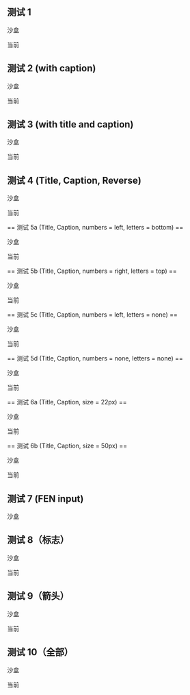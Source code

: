 {{template test cases notice}}

== 测试 1 ==
; 沙盒
{{Chess diagram/sandbox 
| tright
|

|rd|  |bd|  |  |rd|  |  
|  |pd|  |nd|qd|  |bd|  
|  |nd|pd|  |pd|  |kd|pd
|pd|  |  |  |  |  |  |  
|  |  |  |pl|nl|  |  |  
|  |pl|  |  |bl|  |  |  
|  |  |ql|  |bl|pl|pl|pl
|  |  |rl|rl|  |  |kl|  
}}

{{clear}}

; 当前
{{Chess diagram
| tright
|

|rd|  |bd|  |  |rd|  |  
|  |pd|__|nd|qd|  |bd|  
|  |nd|pd|__|pd|  |kd|pd
|pd|  |  |  |  |  |__|__
|__|__|__|pl|nl|__|__|__
|__|pl|__|__|bl|__|__|  
|  |  |ql|  |bl|pl|pl|pl
|  |  |rl|rl|  |  |kl|  
}}
{{clear}}
== 测试 2 (with caption) ==
; 沙盒
{{Chess diagram/sandbox 
| tright
|

|rd|  |bd|  |  |rd|  |  
|  |pd|  |nd|qd|  |bd|  
|  |nd|pd|  |pd|  |kd|pd
|pd|  |  |  |  |  |  |  
|  |  |  |pl|nl|  |  |  
|  |pl|  |  |bl|  |  |  
|  |  |ql|  |bl|pl|pl|pl
|  |  |rl|rl|  |  |kl|  
| Caption
}}

{{clear}}

; 当前
{{Chess diagram
| tright
|

|rd|  |bd|  |  |rd|  |  
|  |pd|__|nd|qd|  |bd|  
|  |nd|pd|__|pd|  |kd|pd
|pd|  |  |  |  |  |__|__
|__|__|__|pl|nl|__|__|__
|__|pl|__|__|bl|__|__|  
|  |  |ql|  |bl|pl|pl|pl
|  |  |rl|rl|  |  |kl|  
| Caption
}}
{{clear}}
== 测试 3 (with title and caption) ==
; 沙盒
{{Chess diagram/sandbox 
| tright
| Title

|rd|  |bd|  |  |rd|  |  
|  |pd|  |nd|qd|  |bd|  
|  |nd|pd|  |pd|  |kd|pd
|pd|  |  |  |  |  |  |  
|  |  |  |pl|nl|  |  |  
|  |pl|  |  |bl|  |  |  
|  |  |ql|  |bl|pl|pl|pl
|  |  |rl|rl|  |  |kl|  
| Caption
}}

{{clear}}

;当前
{{Chess diagram
| tright
| Title

|rd|  |bd|  |  |rd|  |  
|  |pd|__|nd|qd|  |bd|  
|  |nd|pd|__|pd|  |kd|pd
|pd|  |  |  |  |  |__|__
|__|__|__|pl|nl|__|__|__
|__|pl|__|__|bl|__|__|  
|  |  |ql|  |bl|pl|pl|pl
|  |  |rl|rl|  |  |kl|  
| Caption
}}
{{clear}}

== 测试 4 (Title, Caption, Reverse) ==
; 沙盒
{{Chess diagram/sandbox 
| tright
| Title

|rd|  |bd|  |  |rd|  |  
|  |pd|  |nd|qd|  |bd|  
|  |nd|pd|  |pd|  |kd|pd
|pd|  |  |  |  |  |  |  
|  |  |  |pl|nl|  |  |  
|  |pl|  |  |bl|  |  |  
|  |  |ql|  |bl|pl|pl|pl
|  |  |rl|rl|  |  |kl|  
| Caption
| reverse = true
}}

{{clear}}

;当前
{{Chess diagram
| tright
| Title

|rd|  |bd|  |  |rd|  |  
|  |pd|__|nd|qd|  |bd|  
|  |nd|pd|__|pd|  |kd|pd
|pd|  |  |  |  |  |__|__
|__|__|__|pl|nl|__|__|__
|__|pl|__|__|bl|__|__|  
|  |  |ql|  |bl|pl|pl|pl
|  |  |rl|rl|  |  |kl|  
| Caption
| reverse = true
}}
{{clear}}
== 测试 5a (Title, Caption, numbers = left, letters = bottom) ==
; 沙盒
{{Chess diagram/sandbox 
| tright
| Title

|rd|  |bd|  |  |rd|  |  
|  |pd|  |nd|qd|  |bd|  
|  |nd|pd|  |pd|  |kd|pd
|pd|  |  |  |  |  |  |  
|  |  |  |pl|nl|  |  |  
|  |pl|  |  |bl|  |  |  
|  |  |ql|  |bl|pl|pl|pl
|  |  |rl|rl|  |  |kl|  
| Caption
| letters = bottom
| numbers = left
}}

{{clear}}

;当前
{{Chess diagram
| tright
| Title

|rd|  |bd|  |  |rd|  |  
|  |pd|__|nd|qd|  |bd|  
|  |nd|pd|__|pd|  |kd|pd
|pd|  |  |  |  |  |__|__
|__|__|__|pl|nl|__|__|__
|__|pl|__|__|bl|__|__|  
|  |  |ql|  |bl|pl|pl|pl
|  |  |rl|rl|  |  |kl|  
| Caption
| letters = bottom
| numbers = left
}}
{{clear}}
== 测试 5b (Title, Caption, numbers = right, letters = top) ==
; 沙盒
{{Chess diagram/sandbox 
| tright
| Title

|rd|  |bd|  |  |rd|  |  
|  |pd|  |nd|qd|  |bd|  
|  |nd|pd|  |pd|  |kd|pd
|pd|  |  |  |  |  |  |  
|  |  |  |pl|nl|  |  |  
|  |pl|  |  |bl|  |  |  
|  |  |ql|  |bl|pl|pl|pl
|  |  |rl|rl|  |  |kl|  
| Caption
| letters = top
| numbers = right
}}

{{clear}}

;当前
{{Chess diagram
| tright
| Title

|rd|  |bd|  |  |rd|  |  
|  |pd|__|nd|qd|  |bd|  
|  |nd|pd|__|pd|  |kd|pd
|pd|  |  |  |  |  |__|__
|__|__|__|pl|nl|__|__|__
|__|pl|__|__|bl|__|__|  
|  |  |ql|  |bl|pl|pl|pl
|  |  |rl|rl|  |  |kl|  
| Caption
| letters = top
| numbers = right
}}
{{clear}}
== 测试 5c (Title, Caption, numbers = left, letters = none) ==
; 沙盒
{{Chess diagram/sandbox 
| tright
| Title

|rd|  |bd|  |  |rd|  |  
|  |pd|  |nd|qd|  |bd|  
|  |nd|pd|  |pd|  |kd|pd
|pd|  |  |  |  |  |  |  
|  |  |  |pl|nl|  |  |  
|  |pl|  |  |bl|  |  |  
|  |  |ql|  |bl|pl|pl|pl
|  |  |rl|rl|  |  |kl|  
| Caption
| letters = none
| numbers = left
}}

{{clear}}

;当前
{{Chess diagram
| tright
| Title

|rd|  |bd|  |  |rd|  |  
|  |pd|__|nd|qd|  |bd|  
|  |nd|pd|__|pd|  |kd|pd
|pd|  |  |  |  |  |__|__
|__|__|__|pl|nl|__|__|__
|__|pl|__|__|bl|__|__|  
|  |  |ql|  |bl|pl|pl|pl
|  |  |rl|rl|  |  |kl|  
| Caption
| letters = none
| numbers = left
}}
{{clear}}

== 测试 5d (Title, Caption, numbers = none, letters = none) ==
; 沙盒
{{Chess diagram/sandbox 
| tright
| Title

|rd|  |bd|  |  |rd|  |  
|  |pd|  |nd|qd|  |bd|  
|  |nd|pd|  |pd|  |kd|pd
|pd|  |  |  |  |  |  |  
|  |  |  |pl|nl|  |  |  
|  |pl|  |  |bl|  |  |  
|  |  |ql|  |bl|pl|pl|pl
|  |  |rl|rl|  |  |kl|  
| Caption
| letters = none
| numbers = none
}}

{{clear}}

;当前
{{Chess diagram
| tright
| Title

|rd|  |bd|  |  |rd|  |  
|  |pd|__|nd|qd|  |bd|  
|  |nd|pd|__|pd|  |kd|pd
|pd|  |  |  |  |  |__|__
|__|__|__|pl|nl|__|__|__
|__|pl|__|__|bl|__|__|  
|  |  |ql|  |bl|pl|pl|pl
|  |  |rl|rl|  |  |kl|  
| Caption
| letters = none
| numbers = none
}}
{{clear}}

== 测试 6a (Title, Caption, size = 22px) ==
; 沙盒
{{Chess diagram/sandbox 
| tright
| Title

|rd|  |bd|  |  |rd|  |  
|  |pd|  |nd|qd|  |bd|  
|  |nd|pd|  |pd|  |kd|pd
|pd|  |  |  |  |  |  |  
|  |  |  |pl|nl|  |  |  
|  |pl|  |  |bl|  |  |  
|  |  |ql|  |bl|pl|pl|pl
|  |  |rl|rl|  |  |kl|  
| Caption
| size = 22px
}}

{{clear}}

;当前
{{Chess diagram
| tright
| Title

|rd|  |bd|  |  |rd|  |  
|  |pd|__|nd|qd|  |bd|  
|  |nd|pd|__|pd|  |kd|pd
|pd|  |  |  |  |  |__|__
|__|__|__|pl|nl|__|__|__
|__|pl|__|__|bl|__|__|  
|  |  |ql|  |bl|pl|pl|pl
|  |  |rl|rl|  |  |kl|  
| Caption
| size = 22px
}}
{{clear}}
== 测试 6b (Title, Caption, size = 50px) ==
; 沙盒
{{Chess diagram/sandbox 
| tright
| Title

|rd|  |bd|  |  |rd|  |  
|  |pd|  |nd|qd|  |bd|  
|  |nd|pd|  |pd|  |kd|pd
|pd|  |  |  |  |  |  |  
|  |  |  |pl|nl|  |  |  
|  |pl|  |  |bl|  |  |  
|  |  |ql|  |bl|pl|pl|pl
|  |  |rl|rl|  |  |kl|  
| Caption
| size = 50px
}}

{{clear}}

;当前
{{Chess diagram
| tright
| Title

|rd|  |bd|  |  |rd|  |  
|  |pd|__|nd|qd|  |bd|  
|  |nd|pd|__|pd|  |kd|pd
|pd|  |  |  |  |  |__|__
|__|__|__|pl|nl|__|__|__
|__|pl|__|__|bl|__|__|  
|  |  |ql|  |bl|pl|pl|pl
|  |  |rl|rl|  |  |kl|  
| Caption
| size = 50px
}}
{{clear}}

== 测试 7 (FEN input) ==
; 沙盒
{{Chess diagram/sandbox 
|fen=rnbqkbnr/pppppppp/8/8/8/8/PPPPPPPP/RNBQKBNR
|size=20
|align=tright
|reverse=false
|header=standard opening position of a chess game
|footer=White moves first
}}
{{clear}}

;{{tlc|Chess diagram-fen}}
{{Chess diagram-fen
|fen=rnbqkbnr/pppppppp/8/8/8/8/PPPPPPPP/RNBQKBNR
|size=20
|align=tright
|reverse=false
|header=standard opening position of a chess game
|footer=White moves first
}}
{{clear}}

== 测试 8（标志） ==
; 沙盒
{{Chess diagram/sandbox
| tleft
| 

|  |  |  |  |  |  |  |  
|  |  |  |  |  |  |  |  
|  |xx|xo|xx|  |  |  |  
|  |  |pl|  |  |  |  |  
|  |  |  |  |  |xo|  |  
|  |  |  |  |xx|xo|xx|  
|  |  |  |  |  |pl|  |  
|  |  |  |  |  |  |  |  
}}
{{clear}}
; 当前
{{Chess diagram
| tleft
| 

|  |  |  |  |  |  |  |  
|  |  |  |  |  |  |  |  
|  |xx|xo|xx|  |  |  |  
|  |  |pl|  |  |  |  |  
|  |  |  |  |  |xo|  |  
|  |  |  |  |xx|xo|xx|  
|  |  |  |  |  |pl|  |  
|  |  |  |  |  |  |  |  
}}
{{clear}}
== 测试 9（箭头） ==
; 沙盒
{{Chess diagram/sandbox
| tleft
| 

|  |  |  |  |  |  |  |  
|  |  |ud|  |  |  |  |  
|  |lr|rd|lr|  |  |  |  
|  |  |ud|  |  |  |  |  
|  |  |  |  |ul|ua|ur|  
|  |  |  |  |la|kl|ra|  
|  |  |  |  |dl|da|dr|  
|  |  |  |  |  |  |  |  
}}
{{clear}}
; 当前
{{Chess diagram
| tleft
| 

|  |  |  |  |  |  |  |  
|  |  |ud|  |  |  |  |  
|  |lr|rd|lr|  |  |  |  
|  |  |ud|  |  |  |  |  
|  |  |  |  |ul|ua|ur|  
|  |  |  |  |la|kl|ra|  
|  |  |  |  |dl|da|dr|  
|  |  |  |  |  |  |  |  
}}
{{clear}}
== 测试 10（全部） ==
;沙盒
{{Chess diagram/sandbox
| tleft
| 

|kd|kl|qd|ql|rd|rl|bd|bl
|nl|nd|pl|pd|ox|xx|oo|xo
|ad|al|cd|cl|fd|fl|gd|gl
|ml|md|el|ed|Nlt|sd|hl|hd
|zd|zl|wd|wl|td|tl|x0|x9
|x1|x2|x3|x4|x5|x6|x7|x8
|ud|ua|ur|la|lr|ul|ra|dl
|da|dr|  |  |  |  |  |  
}}
{{clear}}
; 当前
{{Chess diagram
| tleft
| 

|kd|kl|qd|ql|rd|rl|bd|bl
|nl|nd|pl|pd|ox|xx|oo|xo
|ad|al|cd|cl|fd|fl|gd|gl
|ml|md|el|ed|Nlt|sd|hl|hd
|zd|zl|wd|wl|td|tl|x0|x9
|x1|x2|x3|x4|x5|x6|x7|x8
|ud|ua|ur|la|lr|ul|ra|dl
|da|dr|  |  |  |  |  |  
}}
{{clear}}